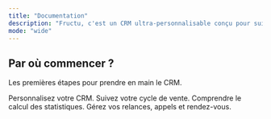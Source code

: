 ```yaml
---
title: "Documentation"
description: "Fructu, c'est un CRM ultra-personnalisable conçu pour suivre votre cycle de vente."
mode: "wide"
---
```


## Par où commencer ?

Les premières étapes pour prendre en main le CRM.

<CardGroup cols={2}>
  <Card title="Configurez votre Workspace" icon="pen-to-square" href="https://mintlify.com/docs/quickstart">
    Personnalisez votre CRM.
  </Card>
  <Card title="Gérez vos leads" icon="users" href="https://mintlify.com/docs/development">
    Suivez votre cycle de vente.
  </Card>
  <Card title="Analysez vos résultats" icon="chart-line">
    Comprendre le calcul des statistiques.
  </Card>
  <Card title="Planifiez vos tâches" icon="calendar-check">
    Gérez vos relances, appels et rendez-vous.
  </Card>
</CardGroup>